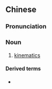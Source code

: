 {{also|运动学}}
==Chinese==
{{zh-forms|s=运动学|type=21}}

===Pronunciation===
{{zh-pron
|m=yùndòngxué
|c=wan6 dung6 hok6
|cat=n
}}

===Noun===
{{zh-noun}}

# [[kinematics]]

====Derived terms====
* {{zh-l|人體運動學}}